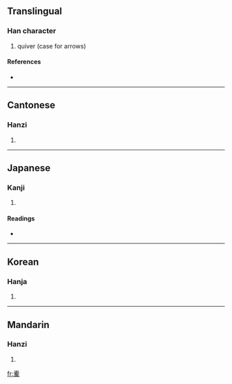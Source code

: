 ==Translingual==

===Han character===
{{Han char|rn=75|rad=木|as=15|sn=19|four=5090<sub>4</sub>|canj=十月竹人木 (JBHOD), 十月竹卜木 (JBHYD)}}

# quiver (case for arrows)

====References====
* {{Han ref|kx=0560.250|dkj=15818|dj=0949.220|hdz=21312.130|uh=6ADC|ud=27356|bh=F253|bd=62035}}

----

==Cantonese==

===Hanzi===
{{yue-hanzi|jyut=|y=gou1}}

# {{defn|Cantonese}}

----

==Japanese==

===Kanji===
{{ja-kanji|grade=|rs=木15}}

# {{defn|Japanese}}

====Readings====
* {{ja-readings|on=[[こう]] (kō)|kun=[[ふくろ]] (fukuro)}}

----

==Korean==

===Hanja===
{{ko-hanja|hangeul=고|eumhun=|rv=go|mr=ko|y=ko}}

# {{defn|Korean}}

----

==Mandarin==

===Hanzi===
{{cmn-hanzi|pin=[[gāo]] ([[gao1]]), [[láo]] ([[lao2]]), [[yuè]] ([[yue4]])|wg=kao<sup>1</sup>, lao<sup>2</sup>, yüeh<sup>4</sup>}}

# {{defn|Mandarin}}

[[fr:櫜]]
